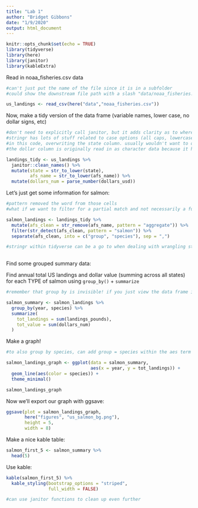 ```yaml
---
title: "Lab 1"
author: "Bridget Gibbons"
date: "1/9/2020"
output: html_document
---
```


```r
knitr::opts_chunk$set(echo = TRUE)
library(tidyverse)
library(here)
library(janitor)
library(kableExtra)
```

Read in noaa_fisheries.csv data

```r

#can't just put the name of the file since it is in a subfolder
#could show the downstream file path with a slash "data/noaa_fisheries.csv"

us_landings <- read_csv(here("data","noaa_fisheries.csv"))

```

Now, make a tidy version of the data frame (variable names, lower case, no dollar signs, etc)

```r

#don't need to explicitly call janitor, but it adds clarity as to where the function is located
#stringr has lots of stuff related to case options (all caps, lowercase, etc.)
#in this code, overwriting the state column. usually wouldn't want to overwrite, but ok for asthetics, changing case, etc.
#the dollar column is originally read in as character data because it has a symbol in it

landings_tidy <- us_landings %>% 
  janitor::clean_names() %>% 
  mutate(state = str_to_lower(state), 
         afs_name = str_to_lower(afs_name)) %>% 
  mutate(dollars_num = parse_number(dollars_usd))

```

Let's just get some information for salmon:

```r

#pattern removed the word from those cells
#what if we want to filter for a partial match and not necessarily a full match? - use str detect along with pattern

salmon_landings <- landings_tidy %>% 
  mutate(afs_clean = str_remove(afs_name, pattern = "aggregate")) %>% 
  filter(str_detect(afs_clean, pattern = "salmon")) %>% 
  separate(afs_clean, into = c("group", "species"), sep = ",")

#stringr within tidyverse can be a go to when dealing with wrangling strings, but also in readr
  
```

Find some grouped summary data:

Find annual total US landings and dollar value (summing across all states) for each TYPE of salmon using `group_by()` + `summarize`

```r

#remember that group by is invisible! if you just view the data frame it won't look different, but it will have invisible groups

salmon_summary <- salmon_landings %>% 
  group_by(year, species) %>% 
  summarize(
    tot_landings = sum(landings_pounds),
    tot_value = sum(dollars_num)
  )
```

Make a graph!

```r

#to also group by species, can add group = species within the aes term

salmon_landings_graph <- ggplot(data = salmon_summary, 
                                aes(x = year, y = tot_landings)) +
  geom_line(aes(color = species)) +
  theme_minimal()

salmon_landings_graph
```

Now we'll export our graph with ggsave:

```r

ggsave(plot = salmon_landings_graph,
       here("figures", "us_salmon_bg.png"),
       height = 5,
       width = 8)

```

Make a nice kable table:

```r
salmon_first_5 <- salmon_summary %>% 
  head(5)
```

Use kable:

```r
kable(salmon_first_5) %>% 
  kable_styling(bootstrap_options = "striped",
                full_width = FALSE)

#can use janitor functions to clean up even further
```

